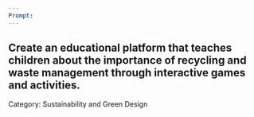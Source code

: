 ```yaml
---
Prompt:
---
```

Create an educational platform that teaches children about the importance of recycling and waste management through interactive games and activities.
---
Category: Sustainability and Green Design
